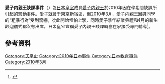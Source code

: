 '''愛子内親王缺課事件'''（{{jpn|j=愛子内親王不登校騷動|kn=あいこないしんのうふとうこうそうどう|rm=Aiko Naishin'nou futōkō sōdō}}）為[[日本皇室|日本皇室]]成員[[愛子内親王|愛子内親王]]於2010年因在學期間缺課所引起的騷動事件。愛子就讀于[[東京|東京]][[新宿區|新宿區]]{{lj|學習院小學|学習院初等科}}，但2010年3月，愛子内親王因男同學的“粗暴行為”受到驚嚇，從此開始懼怕上學，同時愛子學年結業典禮和4月的新生歡迎儀式都沒有出席。日本皇室宣稱愛子内親王缺課時會在家接受專門輔導<ref>{{cite news |url=https://edu.qq.com/a/20100910/000152.htm |title=日本公主缺席開學禮 遭同學欺負仍然害怕上學 |publisher=新华网 |date=2010-09-10 |archiveurl=https://web.archive.org/web/20210703053901/https://edu.qq.com/a/20100910/000152.htm |archivedate=2021-07-03 |deadurl=no }}</ref>。

==參考資料==
{{Reflist|2}}

[[Category:天皇史|Category:天皇史]]
[[Category:2010年日本事件|Category:2010年日本事件]]
[[Category:日本教育事件|Category:日本教育事件]]
[[Category:2010年3月|Category:2010年3月]]
